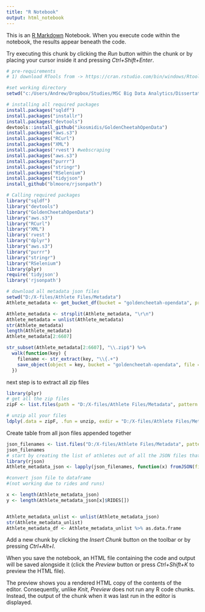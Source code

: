 ```yaml
---
title: "R Notebook"
output: html_notebook
---
```


This is an [R Markdown](http://rmarkdown.rstudio.com) Notebook. When you execute code within the notebook, the results appear beneath the code. 

Try executing this chunk by clicking the *Run* button within the chunk or by placing your cursor inside it and pressing *Ctrl+Shift+Enter*. 

```r
# pre-requirements
# 1) download RTools from -> https://cran.rstudio.com/bin/windows/Rtools/

#set working directory
setwd("c:/Users/Andrew/Dropbox/Studies/MSC Big Data Analytics/Dissertation/IT Artefact/Iteration_1")

# installing all required packages
install.packages("sqldf")
install.packages("installr")
install.packages("devtools")
devtools::install_github("ikosmidis/GoldenCheetahOpenData")
install.packages("aws.s3")
install.packages("RCurl")
install.packages("XML")
install.packages('rvest') #webscraping
install.packages("aws.s3")
install.packages("purrr")
install.packages("stringr")
install.packages("RSelenium")
install.packages("tidyjson")
install_github("blmoore/rjsonpath")

# Calling required packages
library("sqldf")
library("devtools")
library("GoldenCheetahOpenData")
library("aws.s3")
library("RCurl")
library("XML")
library('rvest')
library("dplyr")
library("aws.s3")
library("purrr")
library("stringr")
library("RSelenium")
library(plyr)
require('tidyjson')
library('rjsonpath')
```



```r
# download all metadata json files
setwd("D:/X-files/Athlete Files/Metadata")
Athlete_metadata <- get_bucket_df(bucket = "goldencheetah-opendata", prefix = "metadata", max = Inf) %>% pull(Key)

Athlete_metadata <- strsplit(Athlete_metadata, "\r\n")
Athlete_metadata = unlist(Athlete_metadata)
str(Athlete_metadata)
length(Athlete_metadata)
Athlete_metadata[2:6607]

str_subset(Athlete_metadata[2:6607], "\\.zip$") %>%
  walk(function(key) {
    filename <- str_extract(key, "\\{.+")
    save_object(object = key, bucket = "goldencheetah-opendata", file = filename)
  })
```



next step is to extract all zip files
```r
library(plyr)
# get all the zip files
zipF <- list.files(path = "D:/X-files/Athlete Files/Metadata", pattern = "*.zip", full.names = TRUE)

# unzip all your files
ldply(.data = zipF, .fun = unzip, exdir = "D:/X-files/Athlete Files/Metadata")
```
Create table from all json files appended together
```r
json_filenames <- list.files("D:/X-files/Athlete Files/Metadata", pattern="*.json$", full.names=TRUE) # this should give you a character vector, with each file name represented by an entry
json_filenames
# start by creating the list of athletes out of all the JSON files that have been merged together
library(rjson)
Athlete_metadata_json <- lapply(json_filenames, function(x) fromJSON(file=x)) # a list in which each element is one of your original JSON files

#convert json file to dataframe
#(not working due to rides and runs)

x <- length(Athlete_metadata_json)
y <- length(Athlete_metadata_json[x]$RIDES[])


Athlete_metadata_unlist <- unlist(Athlete_metadata_json)
str(Athlete_metadata_unlist)
Athlete_metadata_df <- Athlete_metadata_unlist %>% as.data.frame
```

Add a new chunk by clicking the *Insert Chunk* button on the toolbar or by pressing *Ctrl+Alt+I*.

When you save the notebook, an HTML file containing the code and output will be saved alongside it (click the *Preview* button or press *Ctrl+Shift+K* to preview the HTML file).

The preview shows you a rendered HTML copy of the contents of the editor. Consequently, unlike *Knit*, *Preview* does not run any R code chunks. Instead, the output of the chunk when it was last run in the editor is displayed.
